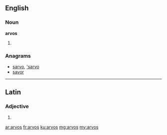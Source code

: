 ==English==

===Noun===
'''arvos'''

# {{plural of|arvo}}

===Anagrams===
* [[sarvo#English|sarvo]], [['sarvo#English|'sarvo]]
* [[savor#English|savor]]

----

==Latin==

===Adjective===
{{la-adj-form|arvos}}

# {{inflection of|arvus||acc|m|p|lang=la}}

[[ar:arvos]]
[[fr:arvos]]
[[ku:arvos]]
[[mg:arvos]]
[[my:arvos]]